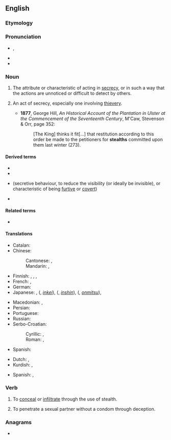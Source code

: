 ==English==
{{wikipedia|dab=stealth}}

===Etymology===
{{suffix|steal|th|lang=en}}

===Pronunciation===
* {{enPR|stĕlth}}, {{IPA|/stɛlθ/|lang=en}}
* {{audio|en-us-stealth.ogg|Audio (US)|lang=en}}
* {{rhymes|ɛlθ|lang=en}}

===Noun===
{{en-noun|~}}

# {{lb|en|uncountable}} The attribute or characteristic of acting in [[secrecy]], or in such a way that the actions are unnoticed or difficult to detect by others.
# {{lb|en|archaic|countable}} An act of secrecy, especially one involving [[thievery]].
#* '''1877''', George Hill, ''An Historical Account of the Plantation in Ulster at the Commencement of the Seventeenth Century'', M'Caw, Stevenson & Orr, page 352:
#*: [The King] thinks it fit[...] that restitution according to this order be made to the petitioners for '''stealths''' committed upon them last winter (273).

====Derived terms====
{{der-top}}
* {{l|en|stealth bomber}}
* {{l|en|stealth fighter}}
{{der-mid}}
* {{l|en|stealth mode}} (secretive behaviour, to reduce the visibility (or ideally be invisible), or characteristic of being [[furtive]] or [[covert]])
* {{l|en|stealthy}}
{{der-bottom}}

====Related terms====
* {{l|en|steal}}

====Translations====
{{trans-top|attribute or characteristic of acting in secrecy}}
* Catalan: {{t|ca|furtivitat|f}}
* Chinese:
*: Cantonese: {{t|yue|隱身|tr=yánsān|sc=Hant}}, {{t|yue|隱形|tr=yányìng|sc=Hant}}
*: Mandarin: {{t+|cmn|隱身|tr=yǐnjuān|sc=Hani}}, {{t+|cmn|隱形|tr=yǐnxíng|sc=Hani}}
* Finnish: {{t+|fi|salamyhkäisyys}}, {{t+|fi|salakähmäisyys}}, {{t|fi|häive-}}, {{t|fi|häivetekniikka}}
* French: {{t+|fr|furtivité|f}}, {{t+|fr|discrétion|f}}
* German: {{t|de|Heimlichkeit|f}}
* Japanese: {{t|ja|ステルス|tr=suterusu}}, {{l|ja|隱形}} ({{l|ja|いんけい}}, ''[[inkei]]''), {{l|ja|隱身}} ({{l|ja|いんしん}}, ''[[inshin]]''), {{l|ja|隠密}} ({{l|ja|おんみつ}}, ''[[onmitsu]]''), {{t|ja|掩蔽|tr=[[えんぺい]], ''[[enpei]]''|sc=Jpan}}
{{trans-mid}}
* Macedonian: {{t|mk|прикрадување|n|tr=prikradúvanje}}, {{t|mk|потајност|f|tr=pótajnost}}
* Persian: {{t|fa|پنهان‌کار|tr=penhân-kâr|sc=fa-Arab}}
* Portuguese: {{t|pt|furtividade|f}}
* Russian: {{t+|ru|хи́трость|f}}
* Serbo-Croatian:
*: Cyrillic: {{t|sh|потаја|f|sc=Cyrl}}, {{t|sh|притајеност|f|sc=Cyrl}}
*: Roman: {{t+|sh|potaja|f|sc=Latn}}, {{t+|sh|pritajenost|f|sc=Latn}}
* Spanish: {{t+|es|sigilo|m}}
{{trans-bottom}}

{{checktrans-top}}
* Dutch: {{t-check|nl|steels}}, {{t+check|nl|stiekem}}
* Kurdish: {{t+check|ku|dizîkî}}, {{t+check|ku|nehînî}}
{{trans-mid}}
* Spanish: {{t+check|es|cautela}}, {{t+check|es|sigilo}}
{{trans-bottom}}

===Verb===
{{en-verb}}

# {{lb|en|military|computing}} To [[conceal]] or [[infiltrate]] through the use of stealth.
# {{lb|en|slang}} To penetrate a sexual partner without a condom through deception.

===Anagrams===
* {{anagrams|en|Haslett|haltest|lasteth|salteth|stethal}}